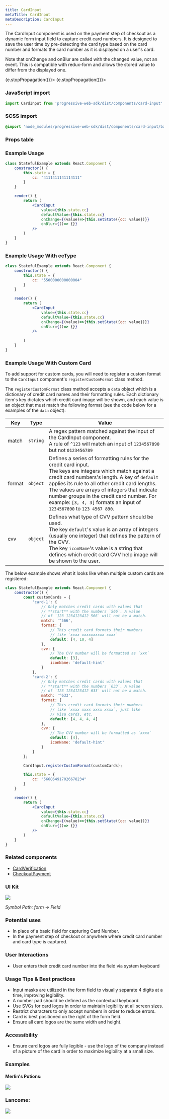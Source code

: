 ```yaml
---
title: CardInput
metaTitle: CardInput
metaDescription: CardInput
---
```



<div class="component-intro">

The CardInput component is used on the payment step of checkout as a dynamic form input field to capture credit card numbers. It is designed to save the user time by pre-detecting the card type based on the card number and formats the card number as it is displayed on a user's card.

Note that onChange and onBlur are called with the changed value, not an event. This is compatible with redux-form and allows the stored value to differ from the displayed one.

</div>

<div onClick={(e) => {e.stopPropagation()}}>
<Tabs activeIndex={0} className="devcenter">
<TabsPanel title="Code" onClick={(e) => {e.stopPropagation()}}>

### JavaScript import

```jsx
import CardInput from 'progressive-web-sdk/dist/components/card-input'
```

### SCSS import

```scss
@import 'node_modules/progressive-web-sdk/dist/components/card-input/base';
```

### Props table

<PropsTable propMetaData={props.componentMetadata.childrenComponentProp} />

### Example Usage

```jsx react-live=true
class StatefulExample extends React.Component {
    constructor() {
        this.state = {
            cc: "4111411141114111"
        }
    }

    render() {
        return (
            <CardInput
                value={this.state.cc}
                defaultValue={this.state.cc}
                onChange={(value)=>{this.setState({cc: value})}}
                onBlur={()=> {}}
            />
        )
    }
}
```

### Example Usage With ccType

```jsx react-live=true
class StatefulExample extends React.Component {
    constructor() {
        this.state = {
            cc: "5500000000000004"
        }
    }

    render() {
        return (
            <CardInput
                value={this.state.cc}
                defaultValue={this.state.cc}
                onChange={(value)=>{this.setState({cc: value})}}
                onBlur={()=> {}}
            />
   
        )
    }
}
```

### Example Usage With Custom Card

To add support for custom cards, you will need to register a custom format to the `CardInput` component's `registerCustomFormat` class method.

The `registerCustomFormat` class method accepts a `data` object which is a dictionary of credit card names and their formatting rules. Each dictionary item's key dictates which credit card image will be shown, and each value is an object that must match the following format (see the code below for a examples of the `data` object):

| Key | Type | Value |
| --- | --- | --- |
| match | `string` | A regex pattern matched against the input of the CardInput component. <br /> A rule of `^123` will match an input of `1234567890` but not `0123456789` |
| format | `object` | Defines a series of formatting rules for the credit card input. <br /> The keys are integers which match against a credit card numbers's length. A key of `default` applies its rule to all other credit card lengths. <br /> The values are arrays of integers that indicate number groups in the credit card number. For example: `[3, 4, 3]` formats an input of `1234567890` to `123 4567 890`. |
| cvv | `object` | Defines what type of CVV pattern should be used. <br /> The key `default`'s value is an array of integers (usually one integer) that defines the pattern of the CVV. <br /> The key `iconName`'s value is a string that defines which credit card CVV help image will be shown to the user. |

The below example shows what it looks like when multiple custom cards are registered:

```jsx react-live=true
class StatefulExample extends React.Component {
    constructor() {
        const customCards = {
            'card-1': {
                // Only matches credit cards with values that
                // **start** with the numbers `566`. A value
                // of `123 1234123412 566` will not be a match.
                match: '^566',
                format: {
                    // This credit card formats their numbers
                    // like `xxxx xxxxxxxxxx xxxx`
                    default: [4, 10, 4]
                },
                cvv: {
                    // The CVV number will be formatted as `xxx`
                    default: [3],
                    iconName: 'default-hint'
                }
            },
            'card-2': {
                // Only matches credit cards with values that
                // **start** with the numbers `633`. A value
                // of `123 1234123412 633` will not be a match.
                match: '^633',
                format: {
                    // This credit card formats their numbers
                    // like `xxxx xxxx xxxx xxxx`, just like
                    // Visa cards, etc.
                    default: [4, 4, 4, 4]
                },
                cvv: {
                    // The CVV number will be formatted as `xxxx`
                    default: [4],
                    iconName: 'default-hint'
                }
            }
        };

        CardInput.registerCustomFormat(customCards);

        this.state = {
            cc: "566864917026678234"
        }
    }

    render() {
        return (
            <CardInput
                value={this.state.cc}
                defaultValue={this.state.cc}
                onChange={(value)=>{this.setState({cc: value})}}
                onBlur={()=> {}}
            />
        )
    }
}
```
</TabsPanel>
<TabsPanel title="Design" class="markdown">

### Related components

- [CardVerification](CardVerification)
- [CheckoutPayment](CheckoutPayment)

### UI Kit

![](./images/components/card-input/cardinput-uikit.png)

*Symbol Path: form -> Field*

### Potential uses

- In place of a basic field for capturing Card Number.
- In the payment step of checkout or anywhere where credit card number and card type is captured.

### User Interactions

- User enters their credit card number into the field via system keyboard

### Usage Tips & Best practices

- Input masks are utilized in the form field to visually separate 4 digits at a time, improving legibility.
- A number pad should be defined as the contextual keyboard.
- Use SVGs for card logos in order to maintain legibility at all screen sizes.
- Restrict characters to only accept numbers in order to reduce errors.
- Card is best positioned on the right of the form field.
- Ensure all card logos are the same width and height.

### Accessibility

- Ensure card logos are fully legible - use the logo of the company instead of a picture of the card in order to maximize legibility at a small size.

### Examples

#### Merlin's Potions:

![](./images/components/card-input/cardinput-merlins.png)

### Lancome:

![](./images/components/card-input/cardinput-lancome.png)

</TabsPanel>
</Tabs>
</div>
